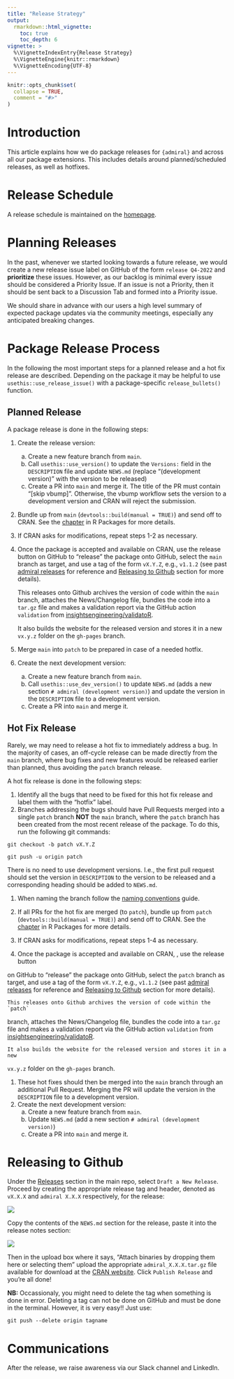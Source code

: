 ```yaml
---
title: "Release Strategy"
output: 
  rmarkdown::html_vignette:
    toc: true
    toc_depth: 6
vignette: >
  %\VignetteIndexEntry{Release Strategy}
  %\VignetteEngine{knitr::rmarkdown}
  %\VignetteEncoding{UTF-8}
---
```


```r
knitr::opts_chunk$set(
  collapse = TRUE,
  comment = "#>"
)
```

# Introduction

This article explains how we do package releases for `{admiral}` and across all our
package extensions. This includes details around planned/scheduled releases, as well
as hotfixes.

# Release Schedule

A release schedule is maintained on the [homepage](https://pharmaverse.github.io/admiral/#release-schedule).

# Planning Releases

In the past, whenever we started looking towards a future release, we would create 
a new release issue label on GitHub of the form `release Q4-2022` and **prioritize** 
these issues. However, as our backlog is minimal every issue should be considered 
a Priority Issue.  If an issue is not a Priority, then it should be sent back to 
a Discussion Tab and formed into a Priority issue.

We should share in advance with our users a high level summary of expected package
updates via the community meetings, especially any anticipated breaking changes.

# Package Release Process

In the following the most important steps for a planned release and a hot fix
release are described. Depending on the package it may be helpful to use
`usethis::use_release_issue()` with a package-specific `release_bullets()`
function.

## Planned Release

A package release is done in the following steps:

1) Create the release version:
    a) Create a new feature branch from `main`.
    a) Call `usethis::use_version()` to update the `Versions:` field in the
    `DESCRIPTION` file and update `NEWS.md` (replace "(development version)"
    with the version to be released)
    a) Create a PR into `main` and merge it. The title of the PR must contain "[skip vbump]".
    Otherwise, the vbump workflow sets the version to a development version and
    CRAN will reject the submission.
1) Bundle up from `main` (`devtools::build(manual = TRUE)`) and send off to
CRAN. See the [chapter](https://r-pkgs.org/release.html#decide-the-release-type)
in R Packages for more details.
1) If CRAN asks for modifications, repeat steps 1-2 as necessary.
1) Once the package is accepted and available on CRAN, use the release button on
GitHub to "release" the package onto GitHub, select the `main` branch as target,
and use a tag of the form `vX.Y.Z`, e.g., `v1.1.2` (see past [admiral
releases](https://github.com/pharmaverse/admiral/releases) for reference and
[Releasing to Github](release_strategy.html#releasing-to-github) section for
more details).

    This releases onto Github archives the version of code within the `main` branch,
attaches the News/Changelog file, bundles the code into a `tar.gz` file and
makes a validation report via the GitHub action `validation` from
[insightsengineering/validatoR](https://github.com/insightsengineering/thevalidatoR).

    It also builds the website for the released version and stores it in a new
`vx.y.z` folder on the `gh-pages` branch.

1) Merge `main` into `patch` to be prepared in case of a needed hotfix.
1) Create the next development version:
    a) Create a new feature branch from `main`.
    a) Call `usethis::use_dev_version()` to update `NEWS.md` (adds a new
    section `# admiral (development version)`) and update the version in the
    `DESCRIPTION` file to a development version.
    a) Create a PR into `main` and merge it.
    
## Hot Fix Release

Rarely, we may need to release a hot fix to immediately address a bug. In the
majority of cases, an off-cycle release can be made directly from the `main`
branch, where bug fixes and new features would be released earlier than planned,
thus avoiding the `patch` branch release.

A hot fix release is done in the following steps:

1) Identify all the bugs that need to be fixed for this hot fix release and
label them with the "hotfix" label.
1) Branches addressing the bugs should have Pull Requests merged into a single
`patch` branch **NOT** the `main` branch, where the `patch` branch has been
created from the most recent release of the package. To do this, run the following git commands:

`git checkout -b patch vX.Y.Z`

`git push -u origin patch`

There is no need to use
development versions. I.e., the first pull request should set the version in
`DESCRIPTION` to the version to be released and a corresponding heading should
be added to `NEWS.md`.

1) When naming the branch follow the [naming conventions](git_usage.html#implementing-an-issue) guide.

1) If all PRs for the hot fix are merged (to `patch`), bundle up from `patch`
(`devtools::build(manual = TRUE)`) and send off to CRAN. See the
[chapter](https://r-pkgs.org/release.html#decide-the-release-type) in R Packages
for more details.

1) If CRAN asks for modifications, repeat steps 1-4 as necessary.

1) Once the package is accepted and available on CRAN, , use the release button

on GitHub to "release" the package onto GitHub, select the `patch` branch as
target, and use a tag of the form `vX.Y.Z`, e.g., `v1.1.2` (see past [admiral
releases](https://github.com/pharmaverse/admiral/releases) for reference and
[Releasing to Github](release_strategy.html#releasing-to-github) section for
more details).

    This releases onto Github archives the version of code within the `patch`
branch, attaches the News/Changelog file, bundles the code into a `tar.gz` file
and makes a validation report via the GitHub action `validation` from
[insightsengineering/validatoR](https://github.com/insightsengineering/thevalidatoR).

    It also builds the website for the released version and stores it in a new
`vx.y.z` folder on the `gh-pages` branch.

1) These hot fixes should then be merged into the `main` branch through an
additional Pull Request. Merging the PR will update the version in the
`DESCRIPTION` file to a development version.
1) Create the next development version:
    a) Create a new feature branch from `main`.
    a) Update `NEWS.md` (add a new section `# admiral (development version)`)
    a) Create a PR into `main` and merge it.

# Releasing to Github
Under the [Releases](https://github.com/pharmaverse/admiral/releases) section in the main repo, select `Draft a New Release`. Proceed by creating the appropriate release tag and header, denoted as `vX.X.X` and `admiral X.X.X` respectively, for the release:

![](https://user-images.githubusercontent.com/43018762/228875673-5b6daa64-1909-47c9-bd61-69b810c2f742.png)

Copy the contents of the `NEWS.md` section for the release, paste it into the release notes section:

![](https://user-images.githubusercontent.com/43018762/228875743-d17729fe-9b38-432a-9bb0-5fdc157ec231.png)

Then in the upload box where it says, "Attach binaries by dropping them here or selecting them" upload the appropriate `admiral_X.X.X.tar.gz` file available for download at the  [CRAN website](https://cran.r-project.org/web/packages/admiral/index.html). Click `Publish Release` and you're all done!

**NB:** Occassionaly, you might need to delete the tag when something is done in error.  Deleting a tag can not be done on GitHub and must be done in the terminal.  However, it is very easy!!  Just use:

`git push --delete origin tagname`

# Communications

After the release, we raise awareness via our Slack channel and LinkedIn.

